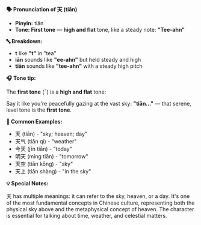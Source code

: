 **🗣️ Pronunciation of 天 (tiān)**

- **Pinyin:** tiān
- **Tone: First tone** — **high and flat** tone, like a steady note: **"Tee-ahn"**

**🔤 Breakdown:**

- **t** like **"t"** in "tea"
- **iān** sounds like **"ee-ahn"** but held steady and high
- **tiān** sounds like **"tee-ahn"** with a steady high pitch

**🎧 Tone tip:**

The **first tone** (¯) is a **high and flat** tone:

Say it like you're peacefully gazing at the vast sky: **"tiān..."** — that serene, level tone is the
**first tone**.

**📝 Common Examples:**

- 天 (tiān) - "sky; heaven; day"
- 天气 (tiān qì) - "weather"
- 今天 (jīn tiān) - "today"
- 明天 (míng tiān) - "tomorrow"
- 天空 (tiān kōng) - "sky"
- 天上 (tiān shàng) - "in the sky"

**💡 Special Notes:**

天 has multiple meanings: it can refer to the sky, heaven, or a day. It's one of the most
fundamental concepts in Chinese culture, representing both the physical sky above and the
metaphysical concept of heaven. The character is essential for talking about time, weather, and
celestial matters.
